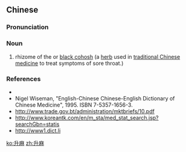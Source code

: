 ==Chinese==
{{zh-forms}}

===Pronunciation===
{{zh-pron
|m=shēngmá
|cat=n
}}

===Noun===
{{zh-noun}}

# rhizome of the {{taxlink|Cimicifuga simplex|species|noshow=1}} or [[black cohosh]] (a [[herb]] used in [[traditional Chinese medicine]] to treat symptoms of sore throat.)

===References===
* {{pedialite|lang=zh}}
* Nigel Wiseman, "English-Chinese Chinese-English Dictionary of Chinese Medicine", 1995. ISBN 7-5357-1656-3.
* http://www.trade.gov.bt/administration/mktbriefs/10.pdf
* http://www.koreantk.com/en/m_sta/med_stat_search.jsp?searchGbn=statis
* http://www1.dict.li

[[ko:升麻]]
[[zh:升麻]]